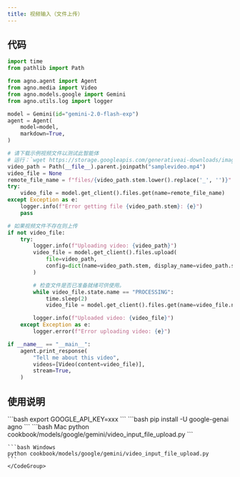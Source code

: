 ```yaml
---
title: 视频输入（文件上传）
---
```

## 代码

```python cookbook/models/google/gemini/video_input_file_upload.py
import time
from pathlib import Path

from agno.agent import Agent
from agno.media import Video
from agno.models.google import Gemini
from agno.utils.log import logger

model = Gemini(id="gemini-2.0-flash-exp")
agent = Agent(
    model=model,
    markdown=True,
)

# 请下载示例视频文件以测试此智能体
# 运行：`wget https://storage.googleapis.com/generativeai-downloads/images/GreatRedSpot.mp4` 以下载示例视频
video_path = Path(__file__).parent.joinpath("samplevideo.mp4")
video_file = None
remote_file_name = f"files/{video_path.stem.lower().replace('_', '')}"
try:
    video_file = model.get_client().files.get(name=remote_file_name)
except Exception as e:
    logger.info(f"Error getting file {video_path.stem}: {e}")
    pass

# 如果视频文件不存在则上传
if not video_file:
    try:
        logger.info(f"Uploading video: {video_path}")
        video_file = model.get_client().files.upload(
            file=video_path,
            config=dict(name=video_path.stem, display_name=video_path.stem),
        )

        # 检查文件是否已准备就绪可供使用。
        while video_file.state.name == "PROCESSING":
            time.sleep(2)
            video_file = model.get_client().files.get(name=video_file.name)

        logger.info(f"Uploaded video: {video_file}")
    except Exception as e:
        logger.error(f"Error uploading video: {e}")

if __name__ == "__main__":
    agent.print_response(
        "Tell me about this video",
        videos=[Video(content=video_file)],
        stream=True,
    )
```

## 使用说明

<Steps>
  <Snippet file="create-venv-step.mdx" />

  <Step title="设置您的API密钥">
    ```bash
    export GOOGLE_API_KEY=xxx
    ```
  </Step>

  <Step title="安装库">
    ```bash
    pip install -U google-genai agno
    ```
  </Step>

  <Step title="运行智能体">
    <CodeGroup>
    ```bash Mac
    python cookbook/models/google/gemini/video_input_file_upload.py
    ```

    ```bash Windows
    python cookbook/models/google/gemini/video_input_file_upload.py
    ```
    </CodeGroup>
  </Step>
</Steps>